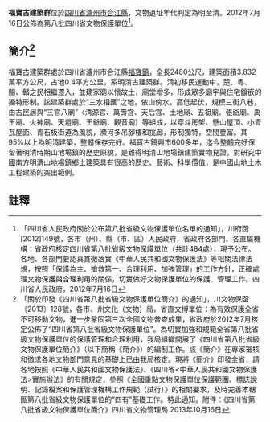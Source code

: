 {{msg:四川省文物保護單位
|名稱 = 福寶古建築群
|編號 = 126
|圖片 = 
|級別 = S8
|分類 = 
|時代 = [[明代|明代]]至[[清代|清代]]
|地点 = [[四川省|四川省]][[瀘州市|瀘州市]][[合江縣|合江縣]]
|坐標 =
|登錄 = 2012年7月16日
}}
'''福寶古建築群'''位於[[四川省|四川省]][[瀘州市|瀘州市]][[合江縣|合江縣]]，文物遺址年代判定為明至清。2012年7月16日公佈為第八批四川省文物保護單位<ref>「四川省人民政府關於公布第八批省級文物保護單位名單的通知」，川府函[2012]149號，各市（州）、縣（市、區）人民政府，省政府各部門、各直屬機構：省政府核定四川省第八批省級文物保護單位（共計484處），現予公布。各地、各部門要認真貫徹落實《中華人民共和國文物保護法》等相關法律法規，按照「保護為主、搶救第一、合理利用、加強管理」的工作方針，正確處理文物保護與合理利用的關係，切實做好文物保護單位的保護、管理工作。四川省人民政府，2012年7月16日</ref>。
== 簡介<ref>「關於印發《四川省第八批省級文物保護單位簡介》的通知」，川文物保函〔2013〕128號，各市、州文化（文物）局，省直文博單位：為有效保護全省不可移動文物，進一步鞏固第三次全國文物普查成果，省政府於2012年7月核定公佈了“四川省第八批省級文物保護單位”。為切實加強和規範全省第八批省級文物保護單位的保護管理和合理利用，我局組織開展了《四川省第八批省級文物保護單位簡介》（以下簡稱《簡介》）的編制工作。該《簡介》在專家審核和徵求各地文物部門意見的基礎上已由我局核定。現將《簡介》印發全省，請各地按照《中華人民共和國文物保護法》、《四川省<中華人民共和國文物保護法>實施辦法》的有關規定，參照《全國重點文物保護單位保護範圍、標誌說明、記錄檔案和保護管理機構工作規範（試行）》的相關要求，及時完善本轄區第八批省級文物保護單位的“四有”基礎工作。特此通知。附件：《四川省第八批省級文物保護單位簡介》四川省文物管理局  2013年10月16日</ref> ==
福寶古建築群處於四川省瀘州市合江縣[[福寶鎮|福寶鎮]]，全長2480公尺，建築面積3.832萬平方公尺，占地0.4平方公里，系明清古建築群。清初移民運動中，楚、粵、閩、贛之民相繼遷入，並建家廟以懷故土，廟堂增多，形成眾多廟宇與住宅鑲嵌的獨特形制。該建築群處於“三水相匯”之地，依山傍水，高低起伏，規模三街八巷，由古民居與“三宮八廟”〈清源宮、萬壽宮、天后宮、土地廟、五祖廟、張爺廟、禹王廟、火神廟、天燈廟、王爺廟、觀音廟）等組成，以穿斗房架、懸山屋頂、小青瓦屋面、青石板街道為風貌，瀕河多吊腳樓和挑廊，形制獨特，空間豐富。其95%以上為明清建築，整體保存完好。福寶古鎮興市600多年，迄今整體完好保留著明清時期山地場鎮的歷史原貌，是難得明清山地場鎮建築實物見證，對研究中國南方明清山地場鎮鄉土建築具有很高的歷史、藝術、科學價值，是中國山地土木工程建築的突出範例。
==註釋==
{{reflist}}

{{四川全国重点文物保护单位}}